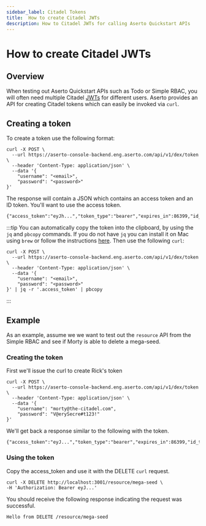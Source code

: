 ```yaml
---
sidebar_label: Citadel Tokens
title:  How to create Citadel JWTs
description: How to Citadel JWTs for calling Aserto Quickstart APIs
---
```


# How to create Citadel JWTs

## Overview 
When testing out Aserto Quickstart APIs such as Todo or Simple RBAC, you will often need multiple Citadel [JWTs](https://jwt.io/introduction) for different users. Aserto provides an API for creating Citadel tokens which can easily be invoked via `curl`.


## Creating a token
To create a token use the following format:

```ssh
curl -X POST \
  --url https://aserto-console-backend.eng.aserto.com/api/v1/dex/token \
  --header 'Content-Type: application/json' \
  --data '{
	"username": "<email>",
	"password": "<password>"
}'
```

The response will contain a JSON which contains an access token and an ID token. You'll want to use the access token.

```ssh
{"access_token":"eyJh...","token_type":"bearer","expires_in":86399,"id_token":"eyJh..."}
```

:::tip
You can automatically copy the token into the clipboard, by using the `jq` and `pbcopy` commands. If you do not have `jq` you can install it on Mac using `brew` or follow the instructions [here](https://jqlang.github.io/jq/download/). Then use the following `curl`:

```ssh
curl -X POST \
  --url https://aserto-console-backend.eng.aserto.com/api/v1/dex/token \
  --header 'Content-Type: application/json' \
  --data '{
	"username": "<email>",
	"password": "<password>"
}' | jq -r '.access_token' | pbcopy
```
:::

## Example

As an example, assume we we want to test out the `resource` API from the Simple RBAC and see if Morty is able to delete a mega-seed. 

### Creating the token

First we'll issue the curl to create Rick's token

```ssh
curl -X POST \
  --url https://aserto-console-backend.eng.aserto.com/api/v1/dex/token \
  --header 'Content-Type: application/json' \
  --data '{
	"username": "morty@the-citadel.com",
	"password": "V@erySecre#t123!"
}'
```

We'll get back a response similar to the following with the token.

```ssh
{"access_token":"eyJ...","token_type":"bearer","expires_in":86399,"id_token":"eyJ..."}
```

### Using the token

Copy the access_token and use it with the DELETE `curl` request.

```
curl -X DELETE http://localhost:3001/resource/mega-seed \
-H 'Authorization: Bearer eyJ...'
```

You should receive the following response indicating the request was successful.

```ssh
Hello from DELETE /resource/mega-seed
``` 





